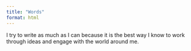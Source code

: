 ```yaml
---
title: "Words"
format: html
---
```


I try to write as much as I can because it is the best way I know to work through ideas and engage with the world around me. 